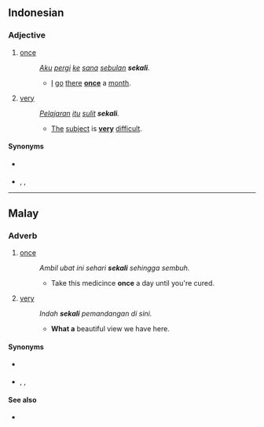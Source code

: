 ==Indonesian==

===Adjective===
{{head|id|adjective}}

# [[once]]
#: ''[[aku|Aku]] [[pergi]] [[ke]] [[sana]] [[bulan|sebulan]] '''sekali'''.''
#:* [[I]] [[go]] [[there]] '''[[once]]''' a [[month]].
# [[very]]
#: ''[[Pelajaran]] [[itu]] [[sulit]] '''sekali'''.''
#:* [[the|The]] [[subject]] is '''[[very]]''' [[difficult]].

====Synonyms====
* {{sense|once}} {{l|id|satu}} {{l|id|kali}}
* {{sense|very}} {{l|id|amat}}, {{l|id|sangat}}, {{l|id|nian}}

----

==Malay==

===Adverb===
{{head|ms|adverb}}

# [[once]]
#: ''Ambil ubat ini sehari '''sekali''' sehingga sembuh.''
#:* Take this medicince '''once''' a day until you're cured.
# [[very]]
#: ''Indah '''sekali''' pemandangan di sini.''
#:* '''What a''' beautiful view we have here.

====Synonyms====
* {{sense|once}} {{l|ms|satu}} {{l|ms|kali}}
* {{sense|very}} {{l|ms|amat}}, {{l|ms|sangat}}, {{l|id|sungguh}}

====See also====
* {{l|ms|begitu}}
